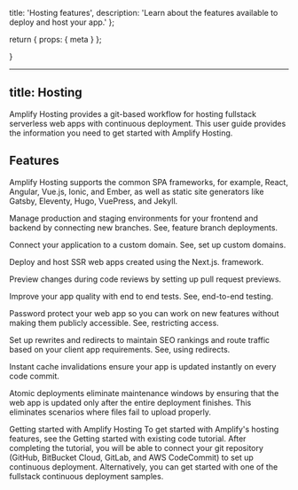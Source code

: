   title: 'Hosting features',
  description:
    'Learn about the features available to deploy and host your app.'
};

  return {
    props: {
      meta
    }
  };

}

---
title: Hosting
---

Amplify Hosting provides a git-based workflow for hosting fullstack serverless web apps with continuous deployment. This user guide provides the information you need to get started with Amplify Hosting.


## Features

Amplify Hosting supports the common SPA frameworks, for example, React, Angular, Vue.js, Ionic, and Ember, as well as static site generators like Gatsby, Eleventy, Hugo, VuePress, and Jekyll.

Manage production and staging environments for your frontend and backend by connecting new branches. See, feature branch deployments.

Connect your application to a custom domain. See, set up custom domains.

Deploy and host SSR web apps created using the Next.js. framework.

Preview changes during code reviews by setting up pull request previews.

Improve your app quality with end to end tests. See, end-to-end testing.

Password protect your web app so you can work on new features without making them publicly accessible. See, restricting access.

Set up rewrites and redirects to maintain SEO rankings and route traffic based on your client app requirements. See, using redirects.

Instant cache invalidations ensure your app is updated instantly on every code commit.

Atomic deployments eliminate maintenance windows by ensuring that the web app is updated only after the entire deployment finishes. This eliminates scenarios where files fail to upload properly.

Getting started with Amplify Hosting
To get started with Amplify's hosting features, see the Getting started with existing code tutorial. After completing the tutorial, you will be able to connect your git repository (GitHub, BitBucket Cloud, GitLab, and AWS CodeCommit) to set up continuous deployment. Alternatively, you can get started with one of the fullstack continuous deployment samples.

